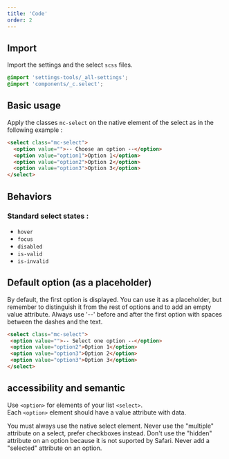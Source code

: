```yaml
---
title: 'Code'
order: 2
---
```


## Import

Import the settings and the select `scss` files.

```css
@import 'settings-tools/_all-settings';
@import 'components/_c.select';
```

## Basic usage

Apply the classes `mc-select` on the native element of the select as in the following example :

```html
<select class="mc-select">
  <option value="">-- Choose an option --</option>
  <option value="option1">Option 1</option>
  <option value="option2">Option 2</option>
  <option value="option3">Option 3</option>
</select>
```

<Preview path="Select-default" />


## Behaviors

### Standard select states :

- `hover`
- `focus`
- `disabled`
- `is-valid`
- `is-invalid`


<Preview path="Select-all-states" />

## Default option (as a placeholder)
 By default, the first option is displayed. You can use it as a placeholder, but remember to distinguish it from the rest of options and to add an empty value attribute. Always use '--' before and after the first option with spaces between the dashes and the text.
 
 ```html
<select class="mc-select">
  <option value="">-- Select one option --</option>
  <option value="option2">Option 1</option>
  <option value="option3">Option 2</option>
  <option value="option3">Option 3</option>
</select>
```

## accessibility and semantic

Use `<option>` for elements of your list `<select>`.<br />
Each `<option>` element should have a value attribute with data.
 

<HintItem>
  You must always use the native select element.
</HintItem>

<HintItem dont>
  Never use the "multiple" attribute on a select, prefer checkboxes instead.
</HintItem>
<HintItem dont>
  Don't use the "hidden" attribute on an option because it is not suported by Safari.
</HintItem>
<HintItem dont>
  Never add a "selected" attribute on an option.
 </HintItem>